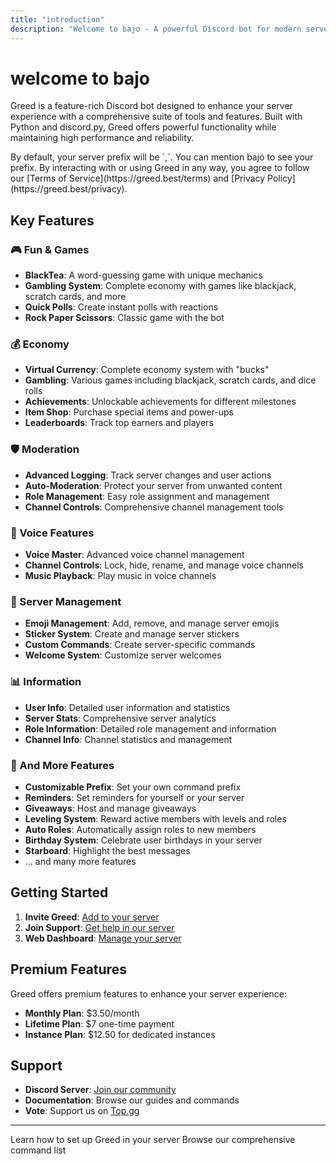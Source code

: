 ```yaml
---
title: "introduction"
description: "Welcome to bajo - A powerful Discord bot for modern servers"
---
```


# welcome to bajo

Greed is a feature-rich Discord bot designed to enhance your server experience with a comprehensive suite of tools and features. Built with Python and discord.py, Greed offers powerful functionality while maintaining high performance and reliability.

<Info>
  By default, your server prefix will be `,`. You can mention bajo to see your prefix.
</Info>

<Warning>
  By interacting with or using Greed in any way, you agree to follow our [Terms of Service](https://greed.best/terms) and [Privacy Policy](https://greed.best/privacy).
</Warning>

## Key Features

### 🎮 Fun & Games

- **BlackTea**: A word-guessing game with unique mechanics
- **Gambling System**: Complete economy with games like blackjack, scratch cards, and more
- **Quick Polls**: Create instant polls with reactions
- **Rock Paper Scissors**: Classic game with the bot

### 💰 Economy

- **Virtual Currency**: Complete economy system with "bucks"
- **Gambling**: Various games including blackjack, scratch cards, and dice rolls
- **Achievements**: Unlockable achievements for different milestones
- **Item Shop**: Purchase special items and power-ups
- **Leaderboards**: Track top earners and players

### 🛡️ Moderation

- **Advanced Logging**: Track server changes and user actions
- **Auto-Moderation**: Protect your server from unwanted content
- **Role Management**: Easy role assignment and management
- **Channel Controls**: Comprehensive channel management tools

### 🎵 Voice Features

- **Voice Master**: Advanced voice channel management
- **Channel Controls**: Lock, hide, rename, and manage voice channels
- **Music Playback**: Play music in voice channels

### 🎨 Server Management

- **Emoji Management**: Add, remove, and manage server emojis
- **Sticker System**: Create and manage server stickers
- **Custom Commands**: Create server-specific commands
- **Welcome System**: Customize server welcomes

### 📊 Information

- **User Info**: Detailed user information and statistics
- **Server Stats**: Comprehensive server analytics
- **Role Information**: Detailed role management and information
- **Channel Info**: Channel statistics and management

### 🧩 And More Features

- **Customizable Prefix**: Set your own command prefix
- **Reminders**: Set reminders for yourself or your server
- **Giveaways**: Host and manage giveaways
- **Leveling System**: Reward active members with levels and roles
- **Auto Roles**: Automatically assign roles to new members
- **Birthday System**: Celebrate user birthdays in your server
- **Starboard**: Highlight the best messages
- ... and many more features

## Getting Started

1. **Invite Greed**: [Add to your server](https://greed.best/invite)
2. **Join Support**: [Get help in our server](https://discord.gg/greedbot)
3. **Web Dashboard**: [Manage your server](https://greed.best/dashboard)

## Premium Features

Greed offers premium features to enhance your server experience:

- **Monthly Plan**: \$3.50/month
- **Lifetime Plan**: \$7 one-time payment
- **Instance Plan**: \$12.50 for dedicated instances

## Support

- **Discord Server**: [Join our community](https://discord.gg/greedbot)
- **Documentation**: Browse our guides and commands
- **Vote**: Support us on [Top.gg](https://top.gg/bot/1149535834756874250)

---

<CardGroup cols={2}>
  <Card title="Quick Start" icon="rocket" href="/quickstart">
    Learn how to set up Greed in your server
  </Card>
  <Card title="Commands" icon="terminal" href="https://greed.best/commands">
    Browse our comprehensive command list
  </Card>
</CardGroup>